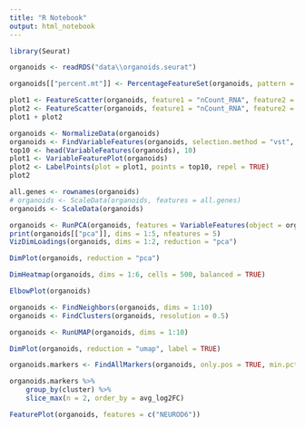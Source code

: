 ```yaml
---
title: "R Notebook"
output: html_notebook
---
```



```r
library(Seurat)
```

```r
organoids <- readRDS("data\\organoids.seurat")
```
```r
organoids[["percent.mt"]] <- PercentageFeatureSet(organoids, pattern = "^MT-")
```

```r
plot1 <- FeatureScatter(organoids, feature1 = "nCount_RNA", feature2 = "percent.mt", group.by = 'Age')
plot2 <- FeatureScatter(organoids, feature1 = "nCount_RNA", feature2 = "nFeature_RNA", group.by = 'Age')
plot1 + plot2
```
```r
organoids <- NormalizeData(organoids)
organoids <- FindVariableFeatures(organoids, selection.method = "vst", nfeatures = 2000)
top10 <- head(VariableFeatures(organoids), 10)
plot1 <- VariableFeaturePlot(organoids)
plot2 <- LabelPoints(plot = plot1, points = top10, repel = TRUE)
plot2
```
```r
all.genes <- rownames(organoids)
# organoids <- ScaleData(organoids, features = all.genes)
organoids <- ScaleData(organoids)

organoids <- RunPCA(organoids, features = VariableFeatures(object = organoids))
print(organoids[["pca"]], dims = 1:5, nfeatures = 5)
VizDimLoadings(organoids, dims = 1:2, reduction = "pca")

```
```r
DimPlot(organoids, reduction = "pca")

```
```r
DimHeatmap(organoids, dims = 1:6, cells = 500, balanced = TRUE)

```
```r
ElbowPlot(organoids)
```

```r
organoids <- FindNeighbors(organoids, dims = 1:10)
organoids <- FindClusters(organoids, resolution = 0.5)

organoids <- RunUMAP(organoids, dims = 1:10)

```
```r
DimPlot(organoids, reduction = "umap", label = TRUE)

```

```r
organoids.markers <- FindAllMarkers(organoids, only.pos = TRUE, min.pct = 0.25, logfc.threshold = 0.25, min.diff.pct = 0.2)
```

```r
organoids.markers %>%
    group_by(cluster) %>%
    slice_max(n = 2, order_by = avg_log2FC) 
```
```r
FeaturePlot(organoids, features = c("NEUROD6"))
```

```r

```

